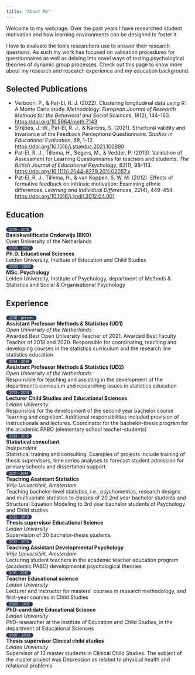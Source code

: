 ---
title: "About Me"
---

Welcome to my webpage. Over the past years I have researched student motivation and how learning environments can be designed to foster it. 

I love to evaluate the tools researchers use to answer their research questions. As such my work has focused on validation procedures for questionnaires as well as delving into novel ways of testing psychological theories of dynamic group processes. Check out this page to know more about my research and research experience and my education background.

<h2> <i class="fa-solid fa-book"></i> Selected Publications </h2>

- Verboon, P., & Pat-El, R. J. (2022). Clustering longitudinal data using R: A Monte Carlo study. Methodology: *European Journal of Research Methods for the Behavioral and Social Sciences*, *18*(2), 144–163. <https://doi.org/10.5964/meth.7143>
- Strijbos, J.-W., Pat-El, R. J., & Narciss, S. (2021). Structural validity and invariance of the Feedback Perceptions Questionnaire. *Studies in Educational Evaluation*, *68*, 1–12. <https://doi.org/10.1016/j.stueduc.2021.100980>
- Pat-El, R. J., Tillema, H., Segers, M., & Vedder, P. (2013). Validation of Assessment for Learning Questionnaires for teachers and students. *The British Journal of Educational Psychology*, *83*(1), 98–113. <https://doi.org/10.1111/j.2044-8279.2011.02057.x>
- Pat-El, R. J., Tillema, H., & van Koppen, S. W. M. (2012). Effects of formative feedback on intrinsic motivation: Examining ethnic differences. *Learning and Individual Differences*, *22*(4), 449–454. <https://doi.org/10.1016/j.lindif.2012.04.001>


```{=html}
<!-- linking the fontawesome library -->
<link rel="stylesheet" href="https://cdnjs.cloudflare.com/ajax/libs/font-awesome/6.1.1/css/all.min.css" integrity="sha512-KfkfwYDsLkIlwQp6LFnl8zNdLGxu9YAA1QvwINks4PhcElQSvqcyVLLD9aMhXd13uQjoXtEKNosOWaZqXgel0g==" crossorigin="anonymous" referrerpolicy="no-referrer" />
```

```{=html}
<style>
.pill {
  background-color: #303c54;
  border: none;
  font-size: 70%;
  color: white;
  padding: 1px 8px;
  text-align: center;
  text-decoration: none;
  display: inline-block;
  border-radius: 16px;
}

ul.about {
  list-style-type: none;
  margin: 0;
  padding: 0;
}
</style>
```

<h2> <i class="fa-solid fa-user-graduate"></i> Education </h2>

<ul class="about">
  <li> <span class="pill">2015 - 2016</span> </li>
  <li> **Basiskwalificatie Onderwijs (BKO)** </li>
  <li> Open University of the Netherlands </li>
</ul>

<ul class="about">
  <li> <span class="pill">2006 - 2012</span> </li>
  <li> **Ph.D. Educational Sciences** </li>
  <li> Leiden University, Institute of Education and Child Studies </li>
</ul>

<ul class="about">
  <li> <span class="pill">2000 - 2006</span> </li>
  <li> **MSc. Psychology** </li>
  <li> Leiden University, Institute of Psychology, department of Methods & Statistics and Social & Organisational Psychology </li>
</ul>


<h2> <i class="fa-solid fa-briefcase"></i> Experience </h2>

<ul class="about">
  <li> <span class="pill">2016 - present</span> </li>
  <li> **Assistant Professor Methods & Statistics (UD1)** </li>
  <li> *Open University of the Netherlands* </li>
  <li> Awarded Best Open University Teacher of 2021. Awarded Best Faculty Teacher of 2018 and 2020. Responsible for coordinating, teaching and developing courses in the statistics curriculum and the research line statistics education </li>
</ul>

<ul class="about">
  <li> <span class="pill">2014 - 2016</span> </li>
  <li> **Assistant Professor Methods & Statistics (UD2)** </li>
  <li> *Open University of the Netherlands* </li>
  <li> Responsible for teaching and assisting in the development of the department's curriculum and researching issues in statistics education </li>
</ul>

<ul class="about">
  <li> <span class="pill">2013 - 2014</span> </li>
  <li> **Lecturer Child Studies and Educational Sciences** </li>
  <li> *Leiden University* </li>
  <li> Responsible for the development of the second year bachelor course 'learning and cognition'. Additional responsibilities included provision of instructionals and lectures. Coordinator for the bachelor-thesis program for the academic PABO (elementary school teacher-students) </li>
</ul>

<ul class="about">
  <li> <span class="pill">2013 - 2015</span> </li>
  <li> **Statistical consultant** </li>
  <li> *Independent* </li>
  <li> Statistical training and consulting. Examples of projects include training of thesis supervisors, time series analyses to forecast student admission for primary schools and dissertation support </li>
</ul>

<ul class="about">
  <li> <span class="pill">2011 - 2014</span> </li>
  <li> **Teaching Assistant Statistics** </li>
  <li> *Vrije Universiteit, Amsterdam* </li>
  <li> Teaching bachelor-level statistics, i.e., psychometrics, research designs and multivariate statistics to classes of 20 2nd year bachelor students and Structural Equation Modeling to 3rd year bachelor students of Psychology and Child studies</li>
</ul>

<ul class="about">
  <li> <span class="pill">2012 - 2013</span> </li>
  <li> **Thesis supervisor Educational Science** </li>
  <li> *Leiden University* </li>
  <li> Supervision of 20 bachelor-thesis students </li>
</ul>

<ul class="about">
  <li> <span class="pill">2012 - 2013</span> </li>
  <li> **Teaching Assistant Developmental Psychology** </li>
  <li> *Vrije Universiteit, Amsterdam* </li>
  <li> Lecturing student teachers in the academic teacher education program (academic PABO) developmental psychological theories </li>
</ul>

<ul class="about">
  <li> <span class="pill">2011 - 2012</span> </li>
  <li> **Teacher Educational science** </li>
  <li> *Leiden University* </li>
  <li> Lecturer and instructor for masters' courses in research methodology, and first-year courses in Child Studies </li>
</ul>

<ul class="about">
  <li> <span class="pill">2006 - 2012</span> </li>
  <li> **PhD-candidate Educational Science** </li>
  <li> *Leiden University* </li>
  <li> PhD-researcher at the institute of Education and Child Studies, in the department of Educational Sciences </li>
</ul>

<ul class="about">
  <li> <span class="pill">2007 - 2008</span> </li>
  <li> **Thesis supervisor Clinical child studies** </li>
  <li> *Leiden University* </li>
  <li> Supervisor of 13 master students in Clinical Child Studies. The subject of the master project was Depression as related to physical health and relational problems </li>
</ul>

